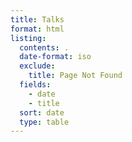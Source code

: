 ```yaml
---
title: Talks
format: html
listing:
  contents: .
  date-format: iso
  exclude:
    title: Page Not Found
  fields:
    - date
    - title
  sort: date
  type: table
---
```

